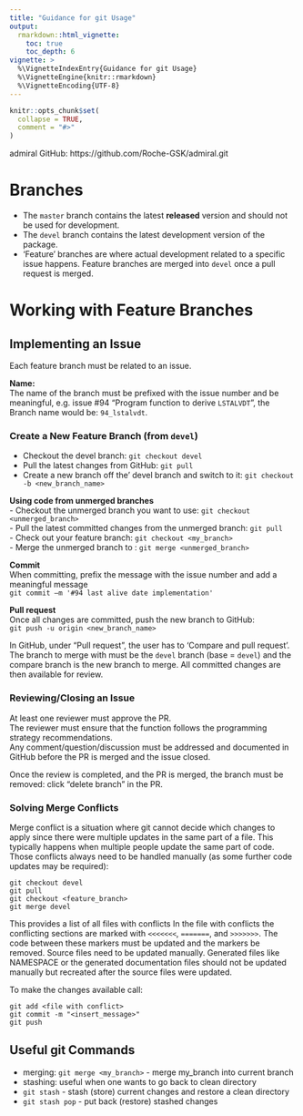 ```yaml
---
title: "Guidance for git Usage"
output: 
  rmarkdown::html_vignette:
    toc: true
    toc_depth: 6
vignette: >
  %\VignetteIndexEntry{Guidance for git Usage}
  %\VignetteEngine{knitr::rmarkdown}
  %\VignetteEncoding{UTF-8}
---
```


```r
knitr::opts_chunk$set(
  collapse = TRUE,
  comment = "#>"
)
```

admiral GitHub: https://github.com/Roche-GSK/admiral.git

# Branches

-	The `master` branch contains the latest **released** version and should not be used for development.  
-	The `devel` branch contains the latest development version of the package.  
-	‘Feature’ branches are where actual development related to a specific issue happens. Feature branches are merged into `devel` once a pull request is merged.  

# Working with Feature Branches

## Implementing an Issue

Each feature branch must be related to an issue.

**Name:**  
The name of the branch must be prefixed with the issue number and be meaningful, e.g. issue #94 "Program function to derive `LSTALVDT`", the Branch name would be: `94_lstalvdt`.

### Create a New Feature Branch (from `devel`)

-	Checkout the devel branch: `git checkout devel`  
-	Pull the latest changes from GitHub: `git pull`  
-	Create a new branch off the’ devel branch and switch to it: `git checkout -b <new_branch_name>`

**Using code from unmerged branches**  
-	Checkout the unmerged branch you want to use: `git checkout <unmerged_branch>`  
-	Pull the latest committed changes from the unmerged branch: `git pull`  
-	Check out your feature branch: `git checkout <my_branch>`  
-	Merge the unmerged branch to <my_branch>: `git merge <unmerged_branch>`

**Commit**  
When committing, prefix the message with the issue number and add a meaningful message  
`git commit –m '#94 last alive date implementation'`

**Pull request**  
Once all changes are committed, push the new branch to GitHub:  
`git push -u origin <new_branch_name>`  
  
In GitHub, under “Pull request”, the user has to ‘Compare and pull request’. The branch to merge with must be the `devel` branch (base = `devel`) and the compare branch is the new branch to merge. All committed changes are then available for review.

### Reviewing/Closing an Issue

At least one reviewer must approve the PR.  
The reviewer must ensure that the function follows the programming strategy recommendations.  
Any comment/question/discussion must be addressed and documented in GitHub before the PR is merged and the issue closed.

Once the review is completed, and the PR is merged, the branch must be removed: click “delete branch” in the PR.

### Solving Merge Conflicts

Merge conflict is a situation where git cannot decide which changes to apply since there were multiple updates in the same part of a file. This typically happens when multiple people update the same part of code. Those conflicts always need to be handled manually (as some further code updates may be required):

```
git checkout devel
git pull
git checkout <feature_branch>  
git merge devel
```
  
This provides a list of all files with conflicts In the file with conflicts the conflicting sections are marked with `<<<<<<<`, `=======`, and `>>>>>>>`. The code between these markers must be updated and the markers be removed. Source files need to be updated manually. Generated files like NAMESPACE or the generated documentation files should not be updated manually but recreated after the source files were updated.  
  
To make the changes available call:

```
git add <file with conflict> 
git commit -m "<insert_message>"
git push
```

## Useful git Commands

-	merging: `git merge <my_branch>` - merge my_branch into current branch  
-	stashing: useful when one wants to go back to clean directory  
-	`git stash` - stash (store) current changes and restore a clean directory  
-	`git stash pop` - put back (restore) stashed changes  
